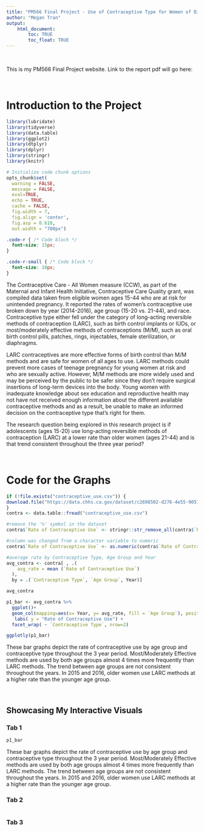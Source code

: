 ```yaml
---
title: "PM566 Final Project - Use of Contraceptive Type for Women of Different Ages "
author: "Megan Tran"
output: 
    html_document:
        toc: TRUE
        toc_float: TRUE
---
```



<br> 


This is my PM566 Final Project website. Link to the report pdf will go here:


<br>

# Introduction to the Project

```r

library(lubridate)
library(tidyverse)
library(data.table)
library(ggplot2)
library(dtplyr)
library(dplyr)
library(stringr)
library(knitr)

# Initialize code chunk options
opts_chunk$set(
  warning = FALSE,
  message = FALSE,
  eval=TRUE,
  echo = TRUE,
  cache = FALSE,
  fig.width = 7, 
  fig.align = 'center',
  fig.asp = 0.618,
  out.width = "700px")
```


```css
.code-r { /* Code block */
  font-size: 15px;
}

.code-r-small { /* Code block */
  font-size: 10px;
}
```



The Contraceptive Care - All Women measure (CCW), as part of the Maternal and Infant Health Initiative, Contraceptive Care Quality grant, was compiled data taken from eligible women ages 15-44 who are at risk for unintended pregnancy. It reported the rates of women's contraceptive use broken down by year (2014-2016), age group (15-20 vs. 21-44), and race. Contraceptive type either fell under the category of long-acting reversible methods of contraception (LARC), such as birth control implants or IUDs, or most/moderately effective methods of contraceptions (M/M), such as oral birth control pills, patches, rings, injectables, female sterilization, or diaphragms. 
 
LARC contraceptives are more effective forms of birth control than M/M methods and are safe for women of all ages to use. LARC methods could prevent more cases of teenage pregnancy for young women at risk and who are sexually active. However, M/M methods are more widely used and may be perceived by the public to be safer since they don't require surgical insertions of long-term devices into the body. Young women with inadequate knowledge about sex education and reproductive health may not have not received enough information about the different available contraceptive methods and as a result, be unable to make an informed decision on the contraceptive type that's right for them.

The research question being explored in this research project is if adolescents (ages 15-20) use long-acting reversible methods of contraception (LARC) at a lower rate than older women (ages 21-44) and is that trend consistent throughout the three year period?



<br>



# Code for the Graphs

```r
if (!file.exists("contraceptive_use.csv")) {
download.file("https://data.chhs.ca.gov/dataset/c2698502-d276-4e55-9057-8153e39d21b1/resource/12a73f54-dcf4-4e38-843c-e988385be69b/download/ofp-ccw-by-race-ethn_contra-type_age-group_14-16.csv", "contraceptive_use.csv", method="libcurl", timeout = 60) 
}
contra <- data.table::fread("contraceptive_use.csv") 
```

```r
#remove the '%' symbol in the dataset
contra$`Rate of Contraceptive Use` <- stringr::str_remove_all(contra$`Rate of Contraceptive Use`, "%")

#column was changed from a character variable to numeric
contra$`Rate of Contraceptive Use` <- as.numeric(contra$`Rate of Contraceptive Use`)

#average rate by Contraceptive Type, Age Group and Year
avg_contra <- contra[ , .(
    avg_rate = mean (`Rate of Contraceptive Use`)
  ), 
  by = .(`Contraceptive Type`, `Age Group`, Year)]

avg_contra
```



```r
p1_bar <- avg_contra %>% 
  ggplot()+
  geom_col(mapping=aes(x= Year, y= avg_rate, fill = `Age Group`), position = "dodge") +
   labs( y = "Rate of Contraceptive Use") +
  facet_wrap( ~ `Contraceptive Type`, nrow=2)

ggplotly(p1_bar)
```

These bar graphs depict the rate of contraceptive use by age group and contraceptive type throughout the 3 year period. Most/Moderately Effective methods are used by both age groups almost 4 times more frequently than LARC methods. The trend between age groups are not consistent throughout the years. In 2015 and 2016, older women use LARC methods at a higher rate than the younger age group.



<br>




## Showcasing My Interactive Visuals {.tabset}

### Tab 1

```r
p1_bar
```

These bar graphs depict the rate of contraceptive use by age group and contraceptive type throughout the 3 year period. Most/Moderately Effective methods are used by both age groups almost 4 times more frequently than LARC methods. The trend between age groups are not consistent throughout the years. In 2015 and 2016, older women use LARC methods at a higher rate than the younger age group.



### Tab 2

```r

```

### Tab 3

```r

```

## {-}


